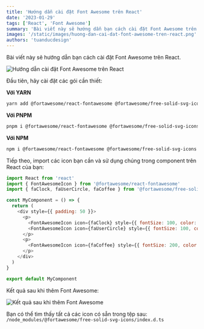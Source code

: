 ```yaml
---
title: 'Hướng dẫn cài đặt Font Awesome trên React'
date: '2023-01-29'
tags: ['React', 'Font Awesome']
summary: 'Bài viết này sẽ hướng dẫn bạn cách cài đặt Font Awesome trên React'
images: '/static/images/huong-dan-cai-dat-font-awesome-tren-react.png'
authors: 'tuanducdesign'
---
```


Bài viết này sẽ hướng dẫn bạn cách cài đặt Font Awesome trên React.

![Hướng dẫn cài đặt Font Awesome trên React](/static/images/huong-dan-cai-dat-font-awesome-tren-react.png)

Đầu tiên, hãy cài đặt các gói cần thiết:

**Với YARN**

```bash
yarn add @fortawesome/react-fontawesome @fortawesome/free-solid-svg-icons @fortawesome/fontawesome-svg-core
```

**Với PNPM**

```bash
pnpm i @fortawesome/react-fontawesome @fortawesome/free-solid-svg-icons @fortawesome/fontawesome-svg-core
```

**Với NPM**

```bash
npm i @fortawesome/react-fontawesome @fortawesome/free-solid-svg-icons @fortawesome/fontawesome-svg-core
```

Tiếp theo, import các icon bạn cần và sử dụng chúng trong component trên React của bạn:

```js
import React from 'react'
import { FontAwesomeIcon } from '@fortawesome/react-fontawesome'
import { faClock, faUserCircle, faCoffee } from '@fortawesome/free-solid-svg-icons'

const MyComponent = () => {
  return (
    <div style={{ padding: 50 }}>
      <p>
        <FontAwesomeIcon icon={faClock} style={{ fontSize: 100, color: 'blue', marginRight: 30 }} />
        <FontAwesomeIcon icon={faUserCircle} style={{ fontSize: 100, color: 'orange' }} />
      </p>
      <p>
        <FontAwesomeIcon icon={faCoffee} style={{ fontSize: 200, color: 'brown' }} />
      </p>
    </div>
  )
}

export default MyComponent
```

Kết quả sau khi thêm Font Awesome:

![Kết quả sau khi thêm Font Awesome](/static/images/ket-qua-sau-khi-them-font-awesome.jpg)

Bạn có thể tìm thấy tất cả các icon có sẵn trong tệp sau: `/node_modules/@fortawesome/free-solid-svg-icons/index.d.ts`
